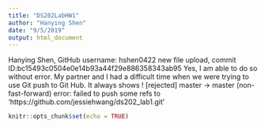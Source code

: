 ```yaml
---
title: "DS202LabHW1"
author: "Hanying Shen"
date: "9/5/2019"
output: html_document
---
```

Hanying Shen, GitHub username: hshen0422
new file upload, commit ID:bc15493c0504e0e14b93a44f29e886358343ab95
Yes, I am able to do so without error. 
My partner and I had a difficult time when we were trying to use Git push to Git Hub. It always shows ! [rejected]        master -> master (non-fast-forward) error: failed to push some refs to 'https://github.com/jessiehwang/ds202_lab1.git' 

```r
knitr::opts_chunk$set(echo = TRUE)
```


